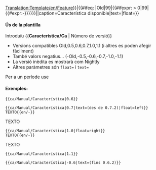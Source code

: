<noinclude>[[Translation:Template/en/Feature]]</noinclude><includeonly>{{en/VersionBox|{{#ifeq: {{{1|}}}|Old|0|{{#ifexpr: {{{1|}}} < 0|0|{{{1|}}}}}}}|{{#ifeq: {{{1|}}}|Old|99|{{#ifexpr: {{{1|}}} > 0|99|{{#expr:-{{{1|}}}}}}}}}||caption=Característica disponible|text={{{text|}}}|float={{{float|}}}}}</includeonly><noinclude>

====Ús de la plantilla====
Introduïu <nowiki>{{</nowiki>'''Característica/Ca'''<nowiki> | Número de versió}}</nowiki>
*Versions compatibles Old,0.5,0.6,0.7,1.0,1.1 (i altres es poden afegir fàcilment)
*També valors negatius... (-Old,-0.5,-0.6,-0.7,-1.0,-1.1)
*La versió inèdita es mostrarà com Nightly
*Altres paràmetres són <code>float=</code> i <code>text=</code>
Per a un període use {{en/S|ca/Manual/Característica període}}

====Exemples:====
<pre>{{ca/Manual/Característica|0.6}}</pre>
{{ca/Manual/Característica|0.6}}
<pre>{{ca/Manual/Característica|0.7|text=(des de 0.7.2)|float=left}}
TEXTO{{en/-}}</pre>
{{ca/Manual/Característica|0.7|text=(des de 0.7.2)|float=left}}
TEXTO{{en/-}}
<pre>{{ca/Manual/Característica|1.0|float=right}}
TEXTO{{en/-}}</pre>
{{ca/Manual/Característica|1.0|float=right}}
TEXTO{{en/-}}
<pre>{{ca/Manual/Característica|1.1}}</pre>
{{ca/Manual/Característica|1.1}}
<pre>{{ca/Manual/Característica|-0.6|text=(fins 0.6.2)}}</pre>
{{ca/Manual/Característica|-0.6|text=(fins 0.6.2)}}



</noinclude>